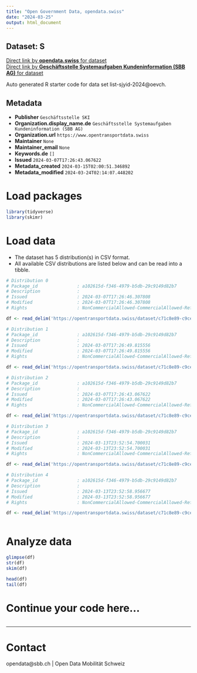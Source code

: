 ```yaml
---
title: "Open Government Data, opendata.swiss"
date: "2024-03-25"
output: html_document
---
```


## Dataset: S



[Direct link by **opendata.swiss** for dataset](https://opendata.swiss/de/dataset/__1-1)<br>
[Direct link by **Geschäftsstelle Systemaufgaben Kundeninformation (SBB AG)** for dataset](https://opentransportdata.swiss/dataset/list-sjyid-2024)

Auto generated R starter code for data set list-sjyid-2024@oevch.

## Metadata

- **Publisher** `Geschäftsstelle SKI`
- **Organization.display_name.de** `Geschäftsstelle Systemaufgaben Kundeninformation (SBB AG)`
- **Organization.url** `https://www.opentransportdata.swiss`
- **Maintainer** `None`
- **Maintainer_email** `None`
- **Keywords.de** `[]`
- **Issued** `2024-03-07T17:26:43.067622`
- **Metadata_created** `2024-03-15T02:00:51.346892`
- **Metadata_modified** `2024-03-24T02:14:07.448202`


# Load packages

```r

library(tidyverse)
library(skimr)

```

# Load data

-   The dataset has 5 distribution(s) in CSV format.
-   All available CSV distributions are listed below and can be read into a tibble.

```r

# Distribution 0
# Package_id               : a102615d-f346-4979-b5db-29c9149d82b7
# Description              : 
# Issued                   : 2024-03-07T17:26:46.307808
# Modified                 : 2024-03-07T17:26:46.307808
# Rights                   : NonCommercialAllowed-CommercialAllowed-ReferenceRequired

df <- read_delim('https://opentransportdata.swiss/dataset/c71c8e89-c9ce-484b-9f70-4a24eae60fe3/resource/a7185373-0181-432c-8055-8fc7eed61bd2/download/listing-sjyid-fp-2024-202403012200.csv')

# Distribution 1
# Package_id               : a102615d-f346-4979-b5db-29c9149d82b7
# Description              : 
# Issued                   : 2024-03-07T17:26:49.815556
# Modified                 : 2024-03-07T17:26:49.815556
# Rights                   : NonCommercialAllowed-CommercialAllowed-ReferenceRequired

df <- read_delim('https://opentransportdata.swiss/dataset/c71c8e89-c9ce-484b-9f70-4a24eae60fe3/resource/62a2e08f-72c0-4b47-84aa-47343061caef/download/listing-sjyid-fp-2024-202403062200.csv')

# Distribution 2
# Package_id               : a102615d-f346-4979-b5db-29c9149d82b7
# Description              : 
# Issued                   : 2024-03-07T17:26:43.067622
# Modified                 : 2024-03-07T17:26:43.067622
# Rights                   : NonCommercialAllowed-CommercialAllowed-ReferenceRequired

df <- read_delim('https://opentransportdata.swiss/dataset/c71c8e89-c9ce-484b-9f70-4a24eae60fe3/resource/197118b7-7ef6-4728-b646-2096e1e13a18/download/listing-sjyid-fp-2024-202402282200.csv')

# Distribution 3
# Package_id               : a102615d-f346-4979-b5db-29c9149d82b7
# Description              : 
# Issued                   : 2024-03-13T23:52:54.700031
# Modified                 : 2024-03-13T23:52:54.700031
# Rights                   : NonCommercialAllowed-CommercialAllowed-ReferenceRequired

df <- read_delim('https://opentransportdata.swiss/dataset/c71c8e89-c9ce-484b-9f70-4a24eae60fe3/resource/830399da-5a61-4d0a-98bd-025f4d65b364/download/listing-sjyid-fp-2024-202403082200.csv')

# Distribution 4
# Package_id               : a102615d-f346-4979-b5db-29c9149d82b7
# Description              : 
# Issued                   : 2024-03-13T23:52:58.956677
# Modified                 : 2024-03-13T23:52:58.956677
# Rights                   : NonCommercialAllowed-CommercialAllowed-ReferenceRequired

df <- read_delim('https://opentransportdata.swiss/dataset/c71c8e89-c9ce-484b-9f70-4a24eae60fe3/resource/2dc8b3b1-9305-4845-8a9d-f37ec94ad16f/download/listing-sjyid-fp-2024-202403132200.csv')



```

# Analyze data

```r

glimpse(df)
str(df)
skim(df)

head(df)
tail(df)

```

# Continue your code here...

```r

```

------------------------------------------------------------------------

# Contact

opendata@sbb.ch | Open Data Mobilität Schweiz
